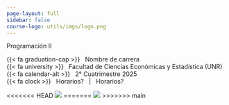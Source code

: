 ```yaml
---
page-layout: full
sidebar: false
course-logo: utils/imgs/logo.png
---
```


::: {.grid .title-block}

::: {.course-details-title-block .g-col-12 .g-col-sm-8 .order-2 .order-sm-1 .text-sm-start}
::: {.course-meta}

::: {.course-title}
<p>Programación II</p>
:::

{{< fa graduation-cap >}} &nbsp; Nombre de carrera  
{{< fa university >}}     &nbsp; Facultad de Ciencias Económicas y Estadística (UNR)  
{{< fa calendar-alt >}}   &nbsp; 2° Cuatrimestre 2025  
{{< fa clock >}}   &nbsp; Horarios? &nbsp; | &nbsp; Horarios?
:::
:::

::: {.g-col-12 .g-col-sm-4 .order-1 .order-sm-2 .text-align-center}
<<<<<<< HEAD
<img src="imgs/serpiente.png" class="custom-img-fluid">
=======
<img src="imgs/serpiente.png" class="front-image">
>>>>>>> main
:::

:::